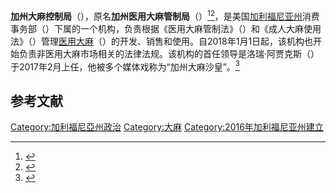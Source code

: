 '''加州大麻控制局'''（{{lang-en|Bureau of Cannabis Control}}），原名'''加州医用大麻管制局'''（{{lang|en|Bureau of Medical Marijuana Regulation}}）<ref>{{citation|title=Update: Changes for New Medical Cannabis Regulation Bureau|date=August 3, 2016|work=official blog|publisher=State of California Department of Consumer Affairs|url=https://thedcapage.wordpress.com/2016/08/03/update-changes-for-new-medical-cannabis-regulation-bureau/|accessdate=2021-02-10|archive-date=2017-05-17|archive-url=https://web.archive.org/web/20170517004957/https://thedcapage.wordpress.com/2016/08/03/update-changes-for-new-medical-cannabis-regulation-bureau/|dead-url=no}}</ref><ref>{{citation|title=AN ANALYSIS OF CALIFORNIA'S MEDICAL MARIJUANA REGULATION & SAFETY ACT|publisher=California Police Chiefs Association|url=http://www.californiapolicechiefs.org/assets/Marijuana/Medical%2520Marijuana%2520Package_Summary%2520for%2520Chiefs.pdf|archiveurl=https://web.archive.org/web/20160414184644/http://www.californiapolicechiefs.org/assets/Marijuana/Medical%20Marijuana%20Package_Summary%20for%20Chiefs.pdf|archivedate=2016-04-14}}</ref>，是美国[[加利福尼亚州|加利福尼亚州]]消费事务部（{{lang|en|Department of Consumer Affairs}}）下属的一个机构，负责根据《医用大麻管制法》（{{lang|en|''Medical Cannabis Regulation and Safety Act''}}）和《成人大麻使用法》（{{lang|en|''Adult Use of Marijuana Act''}}）管理[[医用大麻|医用大麻]]（{{lang|en|MMJ}}）的开发、销售和使用。自2018年1月1日起，该机构也开始负责非医用大麻市场相关的法律法规。该机构的首任领导是洛瑞·阿贾克斯（{{lang|en|Lori Ajax}}）于2017年2月上任，他被多个媒体戏称为“加州大麻沙皇”。<ref>{{citation|title=California Marijuana Tax and Tracking Systems Behind Schedule: Lawmaker|date=February 14, 2017|author=Rory Carroll|publisher=Reuters|via=US News|url=https://www.usnews.com/news/us/articles/2017-02-14/california-marijuana-tax-and-tracking-systems-behind-schedule-lawmaker}}</ref>

== 参考文献 ==
{{Reflist}}

[[Category:加利福尼亞州政治|Category:加利福尼亞州政治]]
[[Category:大麻|Category:大麻]]
[[Category:2016年加利福尼亚州建立|Category:2016年加利福尼亚州建立]]